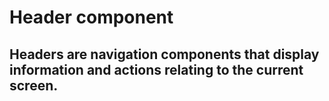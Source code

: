 
<Meta title="Components/Interface/Header/Overview" />

<style>{`

`}</style>

# Header component

## Headers are navigation components that display information and actions relating to the current screen.

<Story id="components-interface-header--default" />
